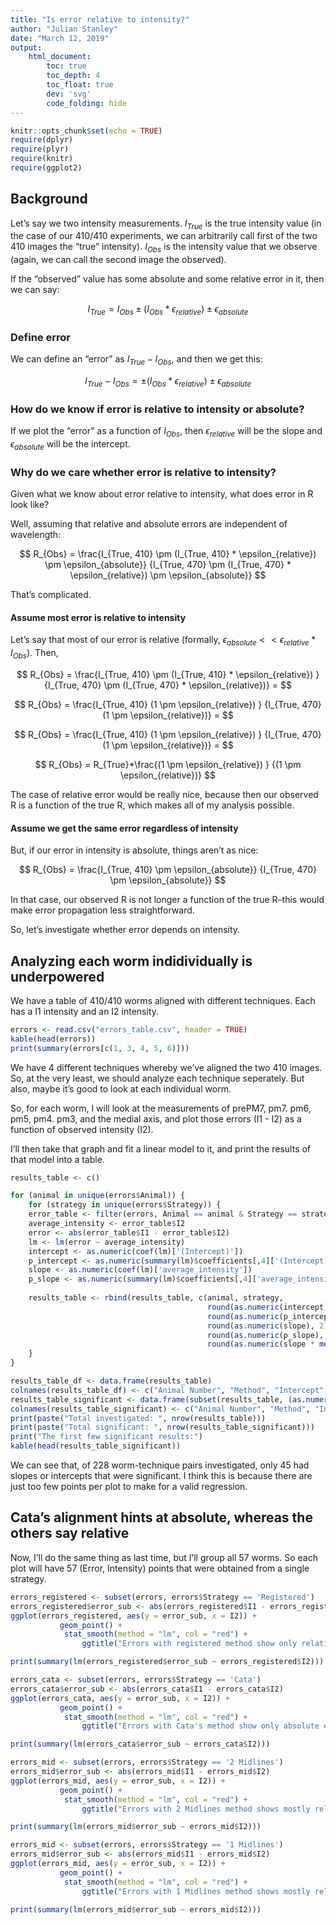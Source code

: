 ```yaml
---
title: "Is error relative to intensity?"
author: "Julian Stanley"
date: "March 12, 2019"
output: 
    html_document:
        toc: true
        toc_depth: 4
        toc_float: true
        dev: 'svg'
        code_folding: hide
---
```


```r
knitr::opts_chunk$set(echo = TRUE)
require(dplyr)
require(plyr)
require(knitr)
require(ggplot2)
```

## Background

Let's say we two intensity measurements. $I_{True}$ is the true intensity value (in the case of our 410/410 experiments, we can arbitrarily call first of the two 410 images the "true" intensity). $I_{Obs}$ is the intensity value that we observe (again, we can call the second image the observed). 

If the "observed" value has some absolute and some relative error in it, then we can say:

$$ I_{True} = I_{Obs} \pm (I_{Obs} * \epsilon_{relative}) \pm \epsilon_{absolute} $$

### Define error

We can define an "error" as $I_{True} - I_{Obs}$, and then we get this:

$$ I_{True} - I_{Obs} =  \pm (I_{Obs} * \epsilon_{relative}) \pm \epsilon_{absolute} $$

### How do we know if error is relative to intensity or absolute?

If we plot the "error" as a function of $I_{Obs}$, then $\epsilon_{relative}$ will be the slope and $\epsilon_{absolute}$ will be the intercept. 

### Why do we care whether error is relative to intensity?

Given what we know about error relative to intensity, what does error in R look like?

Well, assuming that relative and absolute errors are independent of wavelength:

$$ R_{Obs} = \frac{I_{True, 410} \pm (I_{True, 410} * \epsilon_{relative}) \pm \epsilon_{absolute}}
                    {I_{True, 470} \pm (I_{True, 470} * \epsilon_{relative}) \pm \epsilon_{absolute}} $$
                    
That's complicated. 
                    
#### Assume most error is relative to intensity

Let's say that most of our error is relative (formally, $\epsilon_{absolute} << \epsilon_{relative} * I_{Obs}$). Then, 

$$ R_{Obs} = \frac{I_{True, 410} \pm (I_{True, 410} * \epsilon_{relative}) }
                    {I_{True, 470} \pm (I_{True, 470} * \epsilon_{relative})}  = $$ 
                    
$$ R_{Obs} = \frac{I_{True, 410} (1 \pm \epsilon_{relative}) }
                    {I_{True, 470} (1 \pm  \epsilon_{relative})}  = $$ 
                    
$$ R_{Obs} = \frac{I_{True, 410} (1 \pm \epsilon_{relative}) }
                    {I_{True, 470} (1 \pm  \epsilon_{relative})}  = $$ 
                    
$$ R_{Obs} = R_{True}*\frac{(1 \pm \epsilon_{relative}) }
                    {(1 \pm  \epsilon_{relative})} $$ 
                    
The case of relative error would be really nice, because then our observed R is a function of the true R, which makes all of my analysis possible.

#### Assume we get the same error regardless of intensity

But, if our error in intensity is absolute, things aren't as nice: 

$$ R_{Obs} = \frac{I_{True, 410} \pm \epsilon_{absolute}}
                    {I_{True, 470} \pm \epsilon_{absolute}} $$

In that case, our observed R is not longer a function of the true R--this would make error propagation less straightforward.

So, let's investigate whether error depends on intensity.

## Analyzing each worm indidividually is underpowered

We have a table of 410/410 worms aligned with different techniques. Each has a I1 intensity and an I2 intensity.

```r
errors <- read.csv("errors_table.csv", header = TRUE)
kable(head(errors))
print(summary(errors[c(1, 3, 4, 5, 6)]))
```

We have 4 different techniques whereby we've aligned the two 410 images. So, at the very least, we should analyze each technique seperately. But also, maybe it's good to look at each individual worm.

So, for each worm, I will look at the measurements of prePM7, pm7. pm6, pm5, pm4. pm3, and the medial axis, and plot those errors (I1 - I2) as a function of observed intensity (I2). 

I'll then take that graph and fit a linear model to it, and print the results of that model into a table. 

```r
results_table <- c()

for (animal in unique(errors$Animal)) {
    for (strategy in unique(errors$Strategy)) {
    error_table <- filter(errors, Animal == animal & Strategy == strategy)
    average_intensity <- error_table$I2
    error <- abs(error_table$I1 - error_table$I2)
    lm <- lm(error ~ average_intensity)
    intercept <- as.numeric(coef(lm)['(Intercept)'])
    p_intercept <- as.numeric(summary(lm)$coefficients[,4]['(Intercept)'])
    slope <- as.numeric(coef(lm)['average_intensity'])
    p_slope <- as.numeric(summary(lm)$coefficients[,4]['average_intensity'])
    
    results_table <- rbind(results_table, c(animal, strategy, 
                                            round(as.numeric(intercept), 2), 
                                            round(as.numeric(p_intercept), 2), 
                                            round(as.numeric(slope), 2),
                                            round(as.numeric(p_slope), 2), 
                                            round(as.numeric(slope * mean(average_intensity)), 2)))
    }
}

results_table_df <- data.frame(results_table)
colnames(results_table_df) <- c("Animal Number", "Method", "Intercept", "P_Int", "Slope", "P_Slope", "Slope * Intensity")
results_table_significant <- data.frame(subset(results_table, (as.numeric(results_table[,4]) < 0.05) | (as.numeric(results_table[,6]) < 0.05)))
colnames(results_table_significant) <- c("Animal Number", "Method", "Intercept", "P_Int", "Slope", "P_Slope", "Slope *  Intensity")
print(paste("Total investigated: ", nrow(results_table)))
print(paste("Total significant: ", nrow(results_table_significant)))
print("The first few significant results:")
kable(head(results_table_significant))
```

We can see that, of 228 worm-technique pairs investigated, only 45 had slopes or intercepts that were significant. I think this is because there are just too few points per plot to make for a valid regression.

## Cata's alignment hints at absolute, whereas the others say relative

Now, I'll do the same thing as last time, but I'll group all 57 worms. So each plot will have 57 (Error, Intensity) points that were obtained from a single strategy. 

```r
errors_registered <- subset(errors, errors$Strategy == 'Registered')
errors_registered$error_sub <- abs(errors_registered$I1 - errors_registered$I2)
ggplot(errors_registered, aes(y = error_sub, x = I2)) +
           geom_point() + 
            stat_smooth(method = "lm", col = "red") +
                ggtitle("Errors with registered method show only relative error")

print(summary(lm(errors_registered$error_sub ~ errors_registered$I2)))
```

```r
errors_cata <- subset(errors, errors$Strategy == 'Cata')
errors_cata$error_sub <- abs(errors_cata$I1 - errors_cata$I2)
ggplot(errors_cata, aes(y = error_sub, x = I2)) +
           geom_point() + 
            stat_smooth(method = "lm", col = "red") +
                ggtitle("Errors with Cata's method show only absolute error")

print(summary(lm(errors_cata$error_sub ~ errors_cata$I2)))
```

```r
errors_mid <- subset(errors, errors$Strategy == '2 Midlines')
errors_mid$error_sub <- abs(errors_mid$I1 - errors_mid$I2)
ggplot(errors_mid, aes(y = error_sub, x = I2)) +
           geom_point() + 
            stat_smooth(method = "lm", col = "red") +
                ggtitle("Errors with 2 Midlines method shows mostly relative error")

print(summary(lm(errors_mid$error_sub ~ errors_mid$I2)))
```

```r
errors_mid <- subset(errors, errors$Strategy == '1 Midlines')
errors_mid$error_sub <- abs(errors_mid$I1 - errors_mid$I2)
ggplot(errors_mid, aes(y = error_sub, x = I2)) +
           geom_point() + 
            stat_smooth(method = "lm", col = "red") +
                ggtitle("Errors with 1 Midlines method shows mostly relative error")

print(summary(lm(errors_mid$error_sub ~ errors_mid$I2)))
```